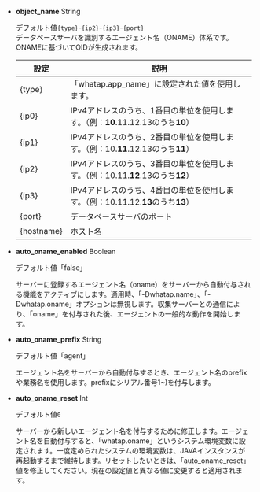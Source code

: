 -   **object_name** <span class='type'>String</span>

    デフォルト値`{type}`-`{ip2}`-`{ip3}`-`{port}`<br/>データベースサーバを識別するエージェント名（ONAME）体系です。ONAMEに基づいてOIDが生成されます。

    | 設定         | 説明                                                                      |
    | ---------- | ----------------------------------------------------------------------- |
    | {type}     | 「whatap.app_name」に設定された値を使用します。                                         |
    | {ip0}      | IPv4アドレスのうち、1番目の単位を使用します。（例：**10**.11.12.13のうち**10**）                   |
    | {ip1}      | IPv4アドレスのうち、2番目の単位を使用します。（例：10.**11**.12.13のうち**11**）                   |
    | {ip2}      | IPv4アドレスのうち、3番目の単位を使用します。（例：10.11.**12**.13のうち**12**）                   |
    | {ip3}      | IPv4アドレスのうち、4番目の単位を使用します。（例：10.11.12.**13**のうち**13**）                   |
    | {port}     | データベースサーバのポート                                                           |
    | {hostname} | ホスト名                                                                    |

-   **auto_oname_enabled** <span class='type'>Boolean</span>

    デフォルト値「false」

    サーバーに登録するエージェント名（oname）をサーバーから自動付与される機能をアクティブにします。適用時、「-Dwhatap.name」、「-Dwhatap.oname」オプションは無視します。収集サーバーとの通信により、「oname」を付与された後、エージェントの一般的な動作を開始します。

-   **auto_oname_prefix** <span class='type'>String</span>

    デフォルト値「agent」

    エージェント名をサーバーから自動付与するとき、エージェント名のprefixや業務名を使用します。prefixにシリアル番号1~)を付与します。

-   **auto_oname_reset** <span class='type'>Int</span>

    デフォルト値`0`

    サーバーから新しいエージェント名を付与するために修正します。エージェント名を自動付与すると、「whatap.oname」というシステム環境変数に設定されます。一度定められたシステムの環境変数は、JAVAインスタンスが再起動するまで維持します。リセットしたいときは、「auto_oname_reset」値を修正してください。現在の設定値と異なる値に変更すると適用されます。
